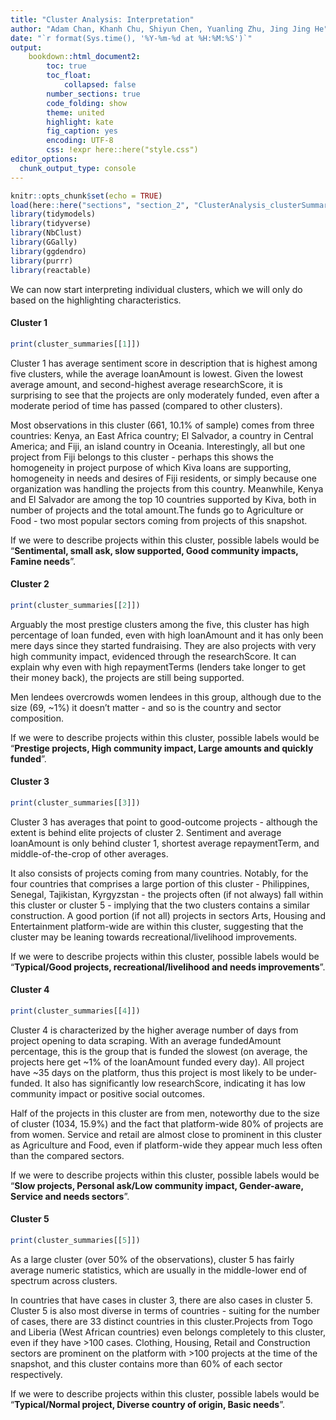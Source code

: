 ```yaml
---
title: "Cluster Analysis: Interpretation"
author: "Adam Chan, Khanh Chu, Shiyun Chen, Yuanling Zhu, Jing Jing He"
date: "`r format(Sys.time(), '%Y-%m-%d at %H:%M:%S')`"
output: 
    bookdown::html_document2:
        toc: true
        toc_float: 
            collapsed: false
        number_sections: true
        code_folding: show
        theme: united
        highlight: kate
        fig_caption: yes
        encoding: UTF-8
        css: !expr here::here("style.css")
editor_options: 
  chunk_output_type: console
---
```


```r
knitr::opts_chunk$set(echo = TRUE)
load(here::here("sections", "section_2", "ClusterAnalysis_clusterSummaries.RData"))
library(tidymodels)
library(tidyverse)
library(NbClust)
library(GGally)
library(ggdendro)
library(purrr)
library(reactable)
```

We can now start interpreting individual clusters, which we will only do based on the highlighting characteristics.

#### Cluster 1

```r
print(cluster_summaries[[1]])
```

Cluster 1 has average sentiment score in description that is highest among five clusters, while the average loanAmount is lowest. Given the lowest average amount, and second-highest average researchScore, it is surprising to see that the projects are only moderately funded, even after a moderate period of time has passed (compared to other clusters).

Most observations in this cluster (661, 10.1% of sample) comes from three countries: Kenya, an East Africa country; El Salvador, a country in Central America; and Fiji, an island country in Oceania. Interestingly, all but one project from Fiji belongs to this cluster - perhaps this shows the homogeneity in project purpose of which Kiva loans are supporting, homogeneity in needs and desires of Fiji residents, or simply because one organization was handling the projects from this country. Meanwhile, Kenya and El Salvador are among the top 10 countries supported by Kiva, both in number of projects and the total amount.The funds go to Agriculture or Food - two most popular sectors coming from projects of this snapshot.

If we were to describe projects within this cluster, possible labels would be "**Sentimental, small ask, slow supported, Good community impacts, Famine needs**".

#### Cluster 2

```r
print(cluster_summaries[[2]])
```

Arguably the most prestige clusters among the five, this cluster has high percentage of loan funded, even with high loanAmount and it has only been mere days since they started fundraising. They are also projects with very high community impact, evidenced through the researchScore. It can explain why even with high repaymentTerms (lenders take longer to get their money back), the projects are still being supported.

Men lendees overcrowds women lendees in this group, although due to the size (69, \~1%) it doesn't matter - and so is the country and sector composition.

If we were to describe projects within this cluster, possible labels would be "**Prestige projects, High community impact, Large amounts and quickly funded**".

#### Cluster 3

```r
print(cluster_summaries[[3]])
```

Cluster 3 has averages that point to good-outcome projects - although the extent is behind elite projects of cluster 2. Sentiment and average loanAmount is only behind cluster 1, shortest average repaymentTerm, and middle-of-the-crop of other averages.

It also consists of projects coming from many countries. Notably, for the four countries that comprises a large portion of this cluster - Philippines, Senegal, Tajikistan, Kyrgyzstan - the projects often (if not always) fall within this cluster or cluster 5 - implying that the two clusters contains a similar construction. A good portion (if not all) projects in sectors Arts, Housing and Entertainment platform-wide are within this cluster, suggesting that the cluster may be leaning towards recreational/livelihood improvements.

If we were to describe projects within this cluster, possible labels would be "**Typical/Good projects, recreational/livelihood and needs improvements**".

#### Cluster 4

```r
print(cluster_summaries[[4]])
```

Cluster 4 is characterized by the higher average number of days from project opening to data scraping. With an average fundedAmount percentage, this is the group that is funded the slowest (on average, the projects here get \~1% of the loanAmount funded every day). All project have \~35 days on the platform, thus this project is most likely to be under-funded. It also has significantly low researchScore, indicating it has low community impact or positive social outcomes.

Half of the projects in this cluster are from men, noteworthy due to the size of cluster (1034, 15.9%) and the fact that platform-wide 80% of projects are from women. Service and retail are almost close to prominent in this cluster as Agriculture and Food, even if platform-wide they appear much less often than the compared sectors.

If we were to describe projects within this cluster, possible labels would be "**Slow projects, Personal ask/Low community impact, Gender-aware, Service and needs sectors**".


#### Cluster 5

```r
print(cluster_summaries[[5]])
```

As a large cluster (over 50% of the observations), cluster 5 has fairly average numeric statistics, which are usually in the middle-lower end of spectrum across clusters.

In countries that have cases in cluster 3, there are also cases in cluster 5. Cluster 5 is also most diverse in terms of countries - suiting for the number of cases, there are 33 distinct countries in this cluster.Projects from Togo and Liberia (West African countries) even belongs completely to this cluster, even if they have \>100 cases. Clothing, Housing, Retail and Construction sectors are prominent on the platform with \>100 projects at the time of the snapshot, and this cluster contains more than 60% of each sector respectively.

If we were to describe projects within this cluster, possible labels would be "**Typical/Normal project, Diverse country of origin, Basic needs**".
